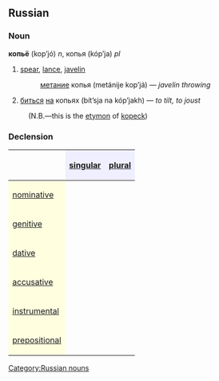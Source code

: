 ==Russian==
[[Category:Russian nouns]]
===Noun===
'''копьё''' (kop’jó) ''n'', копья (kóp’ja) ''pl''

#[[spear]], [[lance]], [[javelin]]
#:[[метание]] копья (metánije kop’já) — ''javelin throwing''
#[[биться]] [[на]] копьях (bít’sja na kóp’jakh) — ''to tilt, to joust''
:(N.B.—this is the [[etymon]] of [[kopeck]])

===Declension===
{| border="1" cellpadding="4" cellspacing="0"
!
! style="background-color: #EFEFFF" align="center"|[[singular]]
! style="background-color: #EFEFFF" align="center"|[[plural]]
|-
! style="background-color: #FFFFE0" align="left"|[[nominative case|nominative]]
| align="center"|{{Unicode|копьё}}
| align="center"|{{Unicode|ко́пья}}
|-
! style="background-color: #FFFFE0" align="left"|[[genitive case|genitive]]
| align="center"|{{Unicode|копья́}}
| align="center"|{{Unicode|ко́пий}}
|-
! style="background-color: #FFFFE0" align="left"|[[dative case|dative]]
| align="center"|{{Unicode|копью́}}
| align="center"|{{Unicode|ко́пьям}}
|-
! style="background-color: #FFFFE0" align="left"|[[accusative case|accusative]]
| align="center"|{{Unicode|копьё}}
| align="center"|{{Unicode|ко́пья}}
|-
! style="background-color: #FFFFE0" align="left"|[[instrumental case|instrumental]]
| align="center"|{{Unicode|копьём}}
| align="center"|{{Unicode|ко́пьями}}
|-
! style="background-color: #FFFFE0" align="left"|[[prepositional case|prepositional]]
| align="center"|{{Unicode|о копье́}}
| align="center"|{{Unicode|о ко́пьях}}
|}